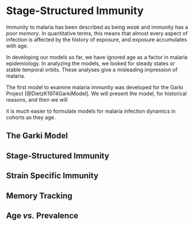 # Stage-Structured Immunity 

Immunity to malaria has been described as being _weak_ and immunity has a _poor memory_. In quantitative terms, this means that almost every aspect of infection is affected by the history of exposure, and exposure accumulates with age. 

In developing our models so far, we have ignored age as a factor in malaria epidemiology. In analyzing the models, we looked for steady states or stable temporal orbits. These analyses give a misleading impression of malaria.     

The first model to examine malaria immunity was developed for the Garki Project [@DietzK1974GarkiModel]. We will present the model, for historical reasons, and then we will 

it is much easier to formulate models for malaria infection dynamics in cohorts as they age.

## The Garki Model

## Stage-Structured Immunity 

## Strain Specific Immunity 

## Memory Tracking

## Age *vs.* Prevalence 

